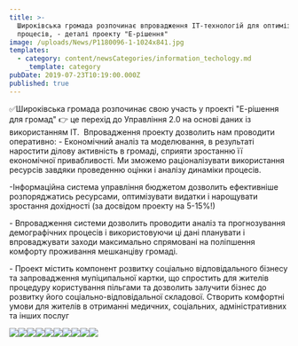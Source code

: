 ```yaml
---
title: >-
  Широківська громада розпочинає впровадження IT-технологій для оптимізації
  процесів, - деталі проекту "Е-рішення"
image: /uploads/News/P1180096-1-1024x841.jpg
templates:
  - category: content/newsCategories/information_techology.md
    _template: category
pubDate: 2019-07-23T10:19:00.000Z
published: true
---
```


✅Широківська громада розпочинає свою участь у проекті "Е-рішення для
громад" 👉 це перехід до Управління 2.0 на основі даних із використанням
ІТ. 
Впровадження проекту дозволить нам проводити оперативно:
\-
Економічний аналіз та моделювання, в результаті наростити ділову
активність в громаді, сприяти зростанню її економічної привабливості. Ми
зможемо раціоналізувати використання ресурсів завдяки проведенню оцінки
і аналізу динаміки процесів.

-Інформаційна система управління бюджетом дозволить ефективніше
розпоряджатись ресурсами, оптимізувати видатки і нарощувати зростання
дохідності (за досвідом проекту на 5-15%!)

\- Впровадження системи дозволить проводити аналіз та прогнозування
демографічних процесів і використовуючи ці дані планувати і
впроваджувати заходи максимально спрямовані на поліпшення комфорту
проживання мешканціву громаді.

\- Проект містить компонент розвитку соціально відповідального бізнесу та
запровадження мупіципальної картки, що спростить для жителів процедуру
користування пільгами та дозволить залучити бізнес до розвитку його
соціально-відповідальної складової. Створить комфортні умови для жителів
в отриманні медичних, соціальних, адміністративних та інших послуг

![](/uploads/News/P1180059-1024x683.jpg)![](/uploads/News/P1180058-1024x683.jpg)![](/uploads/News/P1180060-1024x683.jpg)![](/uploads/News/P1180061-1024x683.jpg)![](/uploads/News/P1180068-1024x683.jpg)![](/uploads/News/P1180070-1024x683.jpg)![](/uploads/News/P1180074-1024x665.jpg)![](/uploads/News/P1180075-1024x683.jpg)![](/uploads/News/P1180090-1024x683.jpg)![](/uploads/News/P1180096-1-1024x841.jpg)

